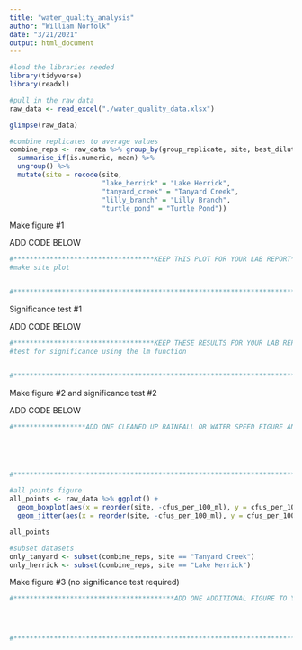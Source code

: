 ---
title: "water_quality_analysis"
author: "William Norfolk"
date: "3/21/2021"
output: html_document
---

```{r}
#load the libraries needed
library(tidyverse)
library(readxl)
```

```{r}
#pull in the raw data
raw_data <- read_excel("./water_quality_data.xlsx")

glimpse(raw_data)
```

```{r}
#combine replicates to average values
combine_reps <- raw_data %>% group_by(group_replicate, site, best_dilution, water_speed, rainfall) %>%
  summarise_if(is.numeric, mean) %>%
  ungroup() %>%
  mutate(site = recode(site,
                       "lake_herrick" = "Lake Herrick",
                       "tanyard_creek" = "Tanyard Creek",
                       "lilly_branch" = "Lilly Branch",
                       "turtle_pond" = "Turtle Pond"))
```

Make figure #1

ADD CODE BELOW
```{r}
#***********************************KEEP THIS PLOT FOR YOUR LAB REPORT*******************************
#make site plot


#****************************************************************************************************
```

Significance test #1

ADD CODE BELOW
```{r}
#***********************************KEEP THESE RESULTS FOR YOUR LAB REPORT***************************
#test for significance using the lm function


#****************************************************************************************************
```

Make figure #2 and significance test #2

ADD CODE BELOW
```{r}
#******************ADD ONE CLEANED UP RAINFALL OR WATER SPEED FIGURE AND SIG TEST********************





#****************************************************************************************************
```

```{r}
#all points figure
all_points <- raw_data %>% ggplot() +
  geom_boxplot(aes(x = reorder(site, -cfus_per_100_ml), y = cfus_per_100_ml)) +
  geom_jitter(aes(x = reorder(site, -cfus_per_100_ml), y = cfus_per_100_ml, color = group_replicate),size = 2)

all_points
```

```{r}
#subset datasets
only_tanyard <- subset(combine_reps, site == "Tanyard Creek")
only_herrick <- subset(combine_reps, site == "Lake Herrick")
```

Make figure #3 (no significance test required)

```{r}
#****************************************ADD ONE ADDITIONAL FIGURE TO YOUR REPORT************************




#********************************************************************************************************
```



